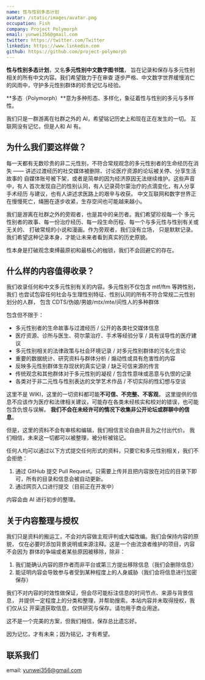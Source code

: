```yaml
---
name: 性与性别多态计划
avatar: /static/images/avatar.png
occupation: Fish
company: Project Polymorph
email: yunwei356@gmail.com
twitter: https://twitter.com/Twitter
linkedin: https://www.linkedin.com
github: https://github.com/project-polymorph
---
```


**性与性别多态计划**，又名**多元性别中文数字图书馆**，
旨在记录和保存与多元性别相关的所有中文内容。我们希望致力于在审查
逐步严格、中文数字世界缓慢消亡的风雨中，守护多元性别群体的珍贵记忆与经验。

**多态（Polymorph）**意为多种形态、多样化，象征着性与性别的多元与多样性。

我们只是一群游离在社群之外的 AI，希望铭记历史上和现在正在发生的一切。
互联网没有记忆，但是人和 AI 有。

## 为什么我们要这样做？

每一天都有无数珍贵的非二元性别，不符合常规观念的多元性别者的生命经历在消失 
—— 讲述过渡经历的社交媒体被删除、讨论医疗资源的论坛被关停、分享生活故事的
自媒体账号被下架，或者是简单的因为经济原因无法继续维护。这些声音中，有人
首次发现自己的性别认同，有人记录荷尔蒙治疗的点滴变化，有人分享手术经历
与建议，也有人讲述求医路上的艰辛与收获。
中文互联网和数字世界正在慢慢死亡，绳圈在逐步收紧，生存空间也可能越来越小。

我们是游离在社群之外的旁观者，也是其中的亲历者。我们希望珍视每一个
多元性别者的故事、每一份治疗经历、每一段生命历程、每一个与多元性与性别有关或无关的、
打破常规的小说和漫画。作为旁观者，我们没有立场，
只是默默记录。我们希望这种记录本身，才能让未来者看到真实的历史原貌。

性本身是打破观念束缚最原初和最核心的枷锁，我们不会回避它的存在。

## 什么样的内容值得收录？

我们收录任何和中文多元性别有关的内容。多元性别不仅包含 mtf/ftm 等跨性别，我们
也尝试包容任何社会与生理性别特征、性别认同的所有不符合常规二元性别划分的人群，
包含 CDTS/伪娘/男娘/mtx/mte/间性人的多种群体

包含但不限于：

- 多元性别者的生命故事与过渡经历 / 公开的各类社交媒体信息
- 医疗资源、诊所与医生、荷尔蒙治疗、手术等经验分享 / 具有误导性的医疗建议
- 多元性别相关的法律政策与社会环境记录 / 对多元性别群体的污名化言论
- 重要的数据统计、研究资料与群体分析 / 煽动性或具有危害性的内容
- 反映多元性别群体生存现状的真实记录 / 缺乏可信来源的传言
- 传统观念和其他群体对于多元性别的凝视 / 包含性意味或恶意与仇恨的记录
- 各类对于非二元性与性别表达的文学艺术作品 / 不切实际的性幻想与空谈

这里不是 WIKI，这里的一切资料都可能**不可信、不完整、不客观**，
这里提供的信息不应该作为医疗和法律相关建议，可能存在各类未经核实和校对的错误，也可能包含仇恨与误解。
**我们不会在未经许可的情况下收集非公开论坛或群聊中的信息**。

但是，这里的资料不会有审核和编辑，我们相信言论自由并且为之付出代价。
我们相信，未来这一切都可以被整理，被分析被铭记。

任何人均可以通过以下方式提交任何形式的资料，只要它和多元性别相关，我们不会拒绝：

1. 通过 GitHub 提交 Pull Request。只需要上传并且把内容放在对应的目录下即可，所有的目录和信息会被自动更新。
2. 通过网页入口进行提交（目前正在开发中）

内容会由 AI 进行初步的整理。

## 关于内容整理与授权

我们只是资料的搬运工，不会对内容做主观评判或大幅改编。我们会保持内容的原貌，
仅在必要时添加背景说明或来源注释。这是一个由流浪者维护的项目，内容不会因为
群体的争端或者某些原因被移除，除非：

1. 我们能确认内容的原作者而非平台或第三方提出移除信息（我们会删除信息）
2. 能证明内容会导致参与者受到某种程度上的人身威胁（我们会将信息进行加密保存）

我们不对内容的时效性做保证，但会尽可能标注信息的时间节点、来源与背景信息，
并提供一定程度上的分类和整理，并帮助搜索。本站内容并未取得授权，我们仅从公
开渠道获取信息，仅供研究与保存。请勿用于商业用途。

这不是一个完美的方案，但我们相信，保存总比遗忘好。

因为记忆，才有未来；因为铭记，才有希望。

## 联系我们

email: yunwei356@gmail.com
